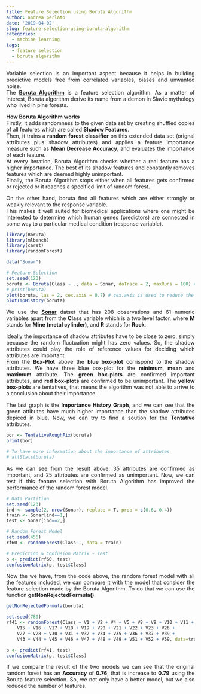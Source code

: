 ```yaml
---
title: Feature Selection using Boruta Algorithm
author: andrea perlato
date: '2019-04-02'
slug: feature-selection-using-boruta-algorithm
categories:
  - machine learning
tags:
  - feature selection
  - boruta algorithm
---
```


<style>
body {
text-align: justify}
</style>


Variable selection is an important aspect because it helps in building predictive models free from correlated variables, biases and unwanted noise. </br>
The [**Boruta Algorithm**](https://www.datasciencecentral.com/profiles/blogs/select-important-variables-using-boruta-algorithm) is a feature selection algorithm. As a matter of interest, Boruta algorithm  derive its name from a demon in Slavic mythology who lived in pine forests. </br>

**How Boruta Algorithm works** </br>
Firstly, it adds randomness to the given data set by creating shuffled copies of all features which are called **Shadow Features**. </br>
Then, it trains a **random forest classifier** on this extended data set (orignal attributes plus shadow attributes) and applies a feature importance measure such as **Mean Decrease Accuracy**, and evaluates the importance of each feature. </br>
At every iteration, Boruta Algorithm checks whether a real feature has a higher importance. The best of its shadow features and constantly removes features which are deemed highly unimportant. </br>
Finally, the Boruta Algorithm stops either when all features gets confirmed or rejected or it reaches a specified limit of random forest. </br>

On the other hand, boruta find all features which are either strongly or weakly relevant to the response variable. </br> 
This makes it well suited for biomedical applications where one might be interested to determine which human genes (predictors) are connected in some way to a particular medical condition (response variable).

```r
library(Boruta)
library(mlbench)
library(caret)
library(randomForest)

data("Sonar")

# Feature Selection
set.seed(123)
boruta <- Boruta(Class ~ ., data = Sonar, doTrace = 2, maxRuns = 100) # number of interations
# print(boruta)
plot(boruta, las = 2, cex.axis = 0.7) # cex.axis is used to reduce the font size
plotImpHistory(boruta)

```

We use the [**Sonar**](http://archive.ics.uci.edu/ml/datasets/connectionist+bench+(sonar,+mines+vs.+rocks)) datset that has 208 observations and 61 numeric variables apart from the **Class** variable which is a two level factor, where **M** stands for **Mine (metal cylinder)**, and **R** stands for **Rock**. </br> 

Ideally the importance of shadow attributes have to be close to zero, simply because the random fluctuation might has zero values. So, the shadow attributes could play the role of reference values for deciding which attributes are important. </br> 
From the **Box-Plot** above the **blue box-plot** corrispond to the shadow attributes. We have three blue box-plot for the **minimum**, **mean** and **maximum** attribute. The **green box-plots** are confirmed important attributes, and **red box-plots** are confirmed to be unimportant. The **yellow box-plots** are tentatives, that means the algorithm was not able to arrive to a conclusion about their importance.

The last graph is the **Importance History Graph**, and we can see that the green attibutes have much higher importance than the shadow attributes depiced in blue.
Now, we can try to find a soution for the **Tentative** attributes.

```r
bor <- TentativeRoughFix(boruta)
print(bor)

# To have more information about the importance of attributes
# attStats(boruta)

```

As we can see from the result above, 35 attributes are confirmed as important, and 25 attributes are confirmed as unimportant.
Now, we can test if this feature selection with Boruta Algorithm has improved the performance of the random forest model.

```r
# Data Partition
set.seed(123)
ind <- sample(2, nrow(Sonar), replace = T, prob = c(0.6, 0.4))
train <- Sonar[ind==1,]
test <- Sonar[ind==2,]

# Random Forest Model
set.seed(456)
rf60 <- randomForest(Class~., data = train)

# Prediction & Confusion Matrix - Test
p <- predict(rf60, test)
confusionMatrix(p, test$Class)

```
Now the we have, from the code above, the random forest model with all the features included, we can compare it with the model that consider the feature selection made by the Boruta Algorithm. To do that we can use the function **getNonRejectedFormula()**.


```r
getNonRejectedFormula(boruta)

set.seed(789)
rf41 <- randomForest(Class ~ V1 + V2 + V4 + V5 + V8 + V9 + V10 + V11 + V12 + V13 + 
    V15 + V16 + V17 + V18 + V19 + V20 + V21 + V22 + V23 + V26 + 
    V27 + V28 + V30 + V31 + V32 + V34 + V35 + V36 + V37 + V39 + 
    V43 + V44 + V45 + V46 + V47 + V48 + V49 + V51 + V52 + V59, data=train)

p <- predict(rf41, test)
confusionMatrix(p, test$Class)

```

If we compare the result of the two models we can see that the original random forest has an **Accuracy** of **0.76**, that is increase to **0.79** using the Boruta feature selection. So, we not only have a better model, but we also reduced the number of features.





































